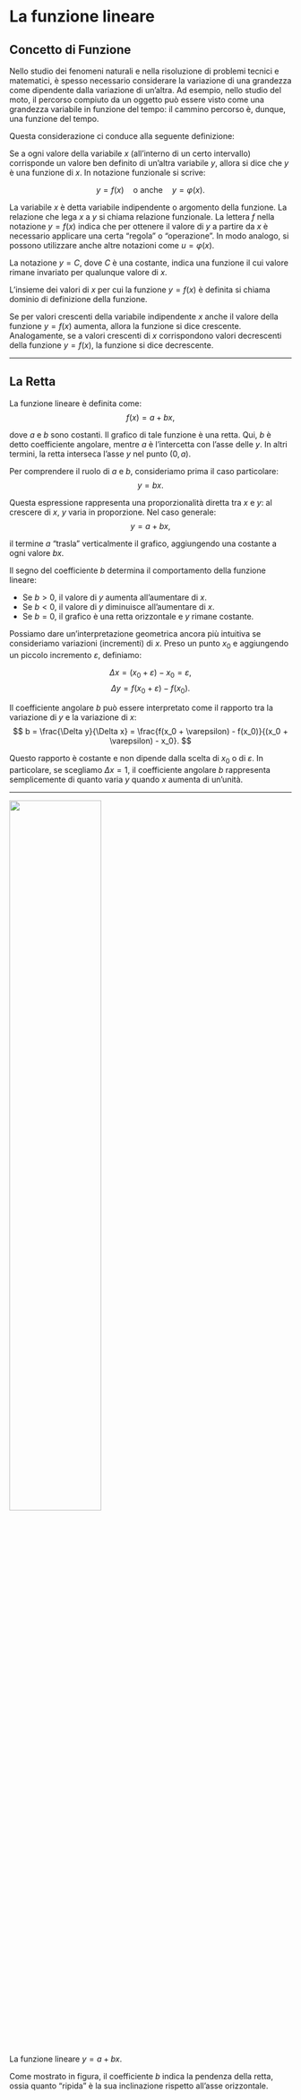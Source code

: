 # La funzione lineare {#sec-apx-lin-func}

## Concetto di Funzione

Nello studio dei fenomeni naturali e nella risoluzione di problemi tecnici e matematici, è spesso necessario considerare la variazione di una grandezza come dipendente dalla variazione di un’altra. Ad esempio, nello studio del moto, il percorso compiuto da un oggetto può essere visto come una grandezza variabile in funzione del tempo: il cammino percorso è, dunque, una funzione del tempo.

Questa considerazione ci conduce alla seguente definizione:

Se a ogni valore della variabile $x$ (all’interno di un certo intervallo) corrisponde un valore ben definito di un’altra variabile $y$, allora si dice che $y$ è una funzione di $x$. In notazione funzionale si scrive:  

$$
y = f(x) \quad \text{o anche} \quad y = \varphi(x).
$$

La variabile $x$ è detta variabile indipendente o argomento della funzione. La relazione che lega $x$ a $y$ si chiama relazione funzionale. La lettera $f$ nella notazione $y = f(x)$ indica che per ottenere il valore di $y$ a partire da $x$ è necessario applicare una certa “regola” o “operazione”. In modo analogo, si possono utilizzare anche altre notazioni come $u = \varphi(x)$.

La notazione $y = C$, dove $C$ è una costante, indica una funzione il cui valore rimane invariato per qualunque valore di $x$.

L’insieme dei valori di $x$ per cui la funzione $y = f(x)$ è definita si chiama dominio di definizione della funzione.

Se per valori crescenti della variabile indipendente $x$ anche il valore della funzione $y = f(x)$ aumenta, allora la funzione si dice crescente. Analogamente, se a valori crescenti di $x$ corrispondono valori decrescenti della funzione $y = f(x)$, la funzione si dice decrescente.

---

## La Retta

La funzione lineare è definita come:  
$$
f(x) = a + b x,
$$

dove $a$ e $b$ sono costanti. Il grafico di tale funzione è una retta. Qui, $b$ è detto coefficiente angolare, mentre $a$ è l’intercetta con l’asse delle $y$. In altri termini, la retta interseca l’asse $y$ nel punto $(0, a)$.

Per comprendere il ruolo di $a$ e $b$, consideriamo prima il caso particolare:  
$$
y = b x.
$$

Questa espressione rappresenta una proporzionalità diretta tra $x$ e $y$: al crescere di $x$, $y$ varia in proporzione. Nel caso generale:  
$$
y = a + b x,
$$

il termine $a$ “trasla” verticalmente il grafico, aggiungendo una costante a ogni valore $b x$.

Il segno del coefficiente $b$ determina il comportamento della funzione lineare: 

- Se $b > 0$, il valore di $y$ aumenta all’aumentare di $x$.  
- Se $b < 0$, il valore di $y$ diminuisce all’aumentare di $x$.  
- Se $b = 0$, il grafico è una retta orizzontale e $y$ rimane costante.

Possiamo dare un’interpretazione geometrica ancora più intuitiva se consideriamo variazioni (incrementi) di $x$. Preso un punto $x_0$ e aggiungendo un piccolo incremento $\varepsilon$, definiamo: 

$$
\Delta x = (x_0 + \varepsilon) - x_0 = \varepsilon,
$$
$$
\Delta y = f(x_0 + \varepsilon) - f(x_0).
$$

Il coefficiente angolare $b$ può essere interpretato come il rapporto tra la variazione di $y$ e la variazione di $x$:  
$$
b = \frac{\Delta y}{\Delta x} = \frac{f(x_0 + \varepsilon) - f(x_0)}{(x_0 + \varepsilon) - x_0}.
$$

Questo rapporto è costante e non dipende dalla scelta di $x_0$ o di $\varepsilon$. In particolare, se scegliamo $\Delta x = 1$, il coefficiente angolare $b$ rappresenta semplicemente di quanto varia $y$ quando $x$ aumenta di un’unità.

---

::: {#fig-linear-fun}
![](../../figures/linear_function.png){width="57%"}

La funzione lineare $y = a + bx$.
:::

Come mostrato in figura, il coefficiente $b$ indica la pendenza della retta, ossia quanto “ripida” è la sua inclinazione rispetto all’asse orizzontale.
